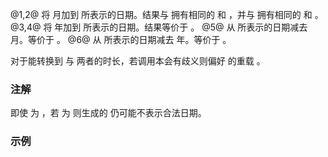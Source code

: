{{cpp/chrono/title|operator+|operator- {{small|(std::chrono::year_month_weekday)}}}}
{{cpp/chrono/year_month_weekday/navbar}}
{{dcl begin}}
{{dcl|since=c++20|num=1|
constexpr std::chrono::year_month_weekday 
    operator+( const std::chrono::year_month_weekday&amp; ymwd,
               const std::chrono::months&amp; dm ) noexcept;
}}
{{dcl|since=c++20|num=2|
constexpr std::chrono::year_month_weekday 
    operator+( const std::chrono::months&amp; dm,
               const std::chrono::year_month_weekday&amp; ymwd ) noexcept;
}}
{{dcl|since=c++20|num=3|
constexpr std::chrono::year_month_weekday 
    operator+( const std::chrono::year_month_weekday&amp; ymwd,
               const std::chrono::years&amp; dy ) noexcept;
}}
{{dcl|since=c++20|num=4|
constexpr std::chrono::year_month_weekday 
    operator+( const std::chrono::years&amp; dy,
               const std::chrono::year_month_weekday&amp; ymwd ) noexcept;
}}
{{dcl|since=c++20|num=5|
constexpr std::chrono::year_month_weekday
    operator-( const std::chrono::year_month_weekday&amp; ymwd,
               const std::chrono::months&amp; dm ) noexcept;
}}
{{dcl|since=c++20|num=6|
constexpr std::chrono::year_month_weekday 
    operator-( const std::chrono::year_month_weekday&amp; ymwd,
               const std::chrono::years&amp; dy ) noexcept;
}}
{{dcl end}}

@1,2@ 将 {{c|dm.count()}} 月加到 {{c|ymwd}} 所表示的日期。结果与 {{c|std::chrono::year_month(ymwd.year(), ymwd.month()) + dm}} 拥有相同的 {{rlpf|accessors|year}} 和 {{rlpf|accessors|month}}，并与 {{c|ymwd}} 拥有相同的 {{rlpf|accessors|weekday}} 和 {{rlpf|accessors|index}}。
@3,4@ 将 {{c|dy.count()}} 年加到 {{c|ymwd}} 所表示的日期。结果等价于 {{c|std::chrono::year_month_weekday(ymwd.year() + dy, ymwd.month(), ymwd.weekday_indexed())}}。
@5@ 从 {{c|ymwd}} 所表示的日期减去 {{c|dm.count()}} 月。等价于 {{c|ymwd + -dm}}。
@6@ 从 {{c|ymwd}} 所表示的日期减去 {{c|dy.count()}} 年。等价于 {{c|ymwd + -dy}}。

对于能转换到 {{lc|std::chrono::years}} 与 {{lc|std::chrono::months}} 两者的时长，若调用本会有歧义则偏好 {{tt|years}} 的重载 {{v|3,4,6}}。

=== 注解 ===
即使 {{c|ymwd.ok()}} 为 {{c|true}}，若 {{c|ymwd.index()}} 为 {{c|5}} 则生成的 {{tt|year_month_weekday}} 仍可能不表示合法日期。

===示例===
{{example
|code=
#include &lt;cassert&gt;
#include &lt;chrono&gt;
#include &lt;iostream&gt;

int main()
{
    auto ymwdi{1/std::chrono::Wednesday[1]/2021};
    std::cout &lt;&lt; ymwdi &lt;&lt; '\n';

    ymwdi = std::chrono::years(5) + ymwdi;
    // 2026 年一月的第一个星期三
    std::cout &lt;&lt; ymwdi &lt;&lt; '\n';
    assert(static_cast&lt;std::chrono::year_month_day&gt;(ymwdi) ==
           std::chrono::January/7/2026);

    ymwdi = ymwdi - std::chrono::months(6);
    // 2025 年七月的第一个星期三
    std::cout &lt;&lt; ymwdi &lt;&lt; '\n';
    assert(static_cast&lt;std::chrono::year_month_day&gt;(ymwdi) ==
           std::chrono::July/2/2025);
}
|output=
2021/Jan/Wed[1]
2026/Jan/Wed[1]
2025/Jul/Wed[1]
}}

{{langlinks|en|es|ja|ru}}